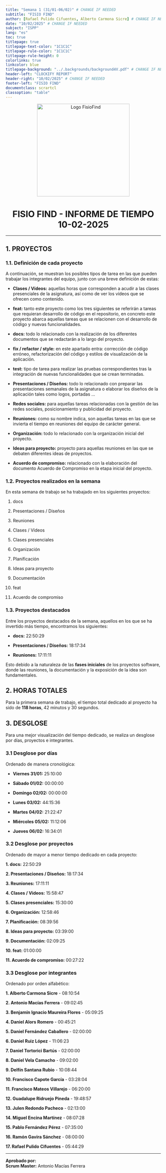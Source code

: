 ```yaml
---
title: "Semana 1 (31/01-06/02)" # CHANGE IF NEEDED
subtitle: "FISIO FIND"
author: [Rafael Pulido Cifuentes, Alberto Carmona Sicre] # CHANGE IF NEEDED
date: "10/02/2025" # CHANGE IF NEEDED
subject: "ISPP"
lang: "es"
toc: true
titlepage: true
titlepage-text-color: "1C1C1C"
titlepage-rule-color: "1C1C1C"
titlepage-rule-height: 0
colorlinks: true
linkcolor: blue
titlepage-background: "../.backgrounds/background4V.pdf" # CHANGE IF NEEDED
header-left: "CLOCKIFY REPORT"
header-right: "10/02/2025" # CHANGE IF NEEDED
footer-left: "FISIO FIND"
documentclass: scrartcl
classoption: "table"
---
```


<p align="center">
  <img
    src="../../../.img/Logo_FisioFind_Verde_sin_fondo.PNG"
    alt="Logo FisioFind"
    width="300"
  />
</p>

<h1 align="center" style={{ fontSize: "30px", fontWeight: "bold" }}>
  FISIO FIND - INFORME DE TIEMPO 10-02-2025
</h1>

---

## 1. PROYECTOS

### 1.1. Definición de cada proyecto

A continuación, se muestran los posibles tipos de tarea en las que pueden trabajar los integrantes del equipo, junto con una breve definición de estas:

- **Clases / Vídeos:** aquellas horas que corresponden a acudir a las clases presenciales de la asignatura, así como de ver los vídeos que se ofrecen como contenido.

- **feat:** tanto este proyecto como los tres siguientes se referirán a tareas que requieran desarrollo de código en el repositorio, en concreto este proyecto abarca aquellas tareas que se relacionen con el desarrollo de código y nuevas funcionalidades.

- **docs:** todo lo relacionado con la realización de los diferentes documentos que se redactarán a lo largo del proyecto.

- **fix / refactor / style:** en este apartado entra: corrección de código erróneo, refactorización del código y estilos de visualización de la aplicación.

- **test:** tipo de tarea para realizar las pruebas correspondientes tras la integración de nuevas funcionalidades que se crean terminadas.

- **Presentaciones / Diseños:** todo lo relacionado con preparar las presentaciones semanales de la asignatura o elaborar los diseños de la aplicación tales como logos, portadas ...

- **Redes sociales:** para aquellas tareas relacionadas con la gestión de las redes sociales, posicionamiento y publicidad del proyecto.

- **Reuniones:** como su nombre indica, son aquellas tareas en las que se invierta el tiempo en reuniones del equipo de carácter general.

- **Organización:** todo lo relacionado con la organización inicial del proyecto.

- **Ideas para proyecto:** proyecto para aquellas reuniones en las que se debaten diferentes ideas de proyectos.

- **Acuerdo de compromiso:** relacionado con la elaboración del documento Acuerdo de Compromiso en la etapa inicial del proyecto.

### 1.2. Proyectos realizados en la semana

En esta semana de trabajo se ha trabajado en los siguientes proyectos:

1. docs

2. Presentaciones / Diseños

3. Reuniones

4. Clases / Vídeos

5. Clases presenciales

6. Organización

7. Planificación

8. Ideas para proyecto

9. Documentación

10. feat

11. Acuerdo de compromiso


### 1.3. Proyectos destacados

Entre los proyectos destacados de la semana, aquellos en los que se ha invertido más tiempo, encontramos los siguientes:

- **docs:** 22:50:29

- **Presentaciones / Diseños:** 18:17:34

- **Reuniones:** 17:11:11

Esto debido a la naturaleza de las **fases iniciales** de los proyectos software, donde las reuniones, la documentación y la exposición de la idea son fundamentales.

## 2. HORAS TOTALES

Para la primera semana de trabajo, el tiempo total dedicado al proyecto ha sido de **118 horas**, 42 minutos y 30 segundos.


## 3. DESGLOSE

Para una mejor visualización del tiempo dedicado, se realiza un desglose por días, proyectos e integrantes.

### 3.1 Desglose por días

Ordenado de manera cronológica:

- **Viernes 31/01:** 25:10:00

- **Sábado 01/02:** 00:00:00

- **Domingo 02/02:** 00:00:00

- **Lunes 03/02:** 44:15:36

- **Martes 04/02:** 21:22:47

- **Miércoles 05/02:** 11:12:06

- **Jueves 06/02:** 16:34:01

### 3.2 Desglose por proyectos

Ordenado de mayor a menor tiempo dedicado en cada proyecto:

**1. docs:** 22:50:29

**2. Presentaciones / Diseños:** 18:17:34

**3. Reuniones:** 17:11:11

**4. Clases / Vídeos:** 15:58:47

**5. Clases presenciales:** 15:30:00

**6. Organización:** 12:58:46

**7. Planificación:** 08:39:56

**8. Ideas para proyecto:** 03:39:00

**9. Documentación:** 02:09:25

**10. feat:** 01:00:00

**11. Acuerdo de compromiso:** 00:27:22

### 3.3 Desglose por integrantes

Ordenado por orden alfabético:

**1. Alberto Carmona Sicre** - 08:10:54

**2. Antonio Macías Ferrera** - 09:02:45

**3. Benjamín Ignacio Maureira Flores** - 05:09:25

**4. Daniel Alors Romero** - 00:45:21

**5. Daniel Fernández Caballero** - 02:00:00

**6. Daniel Ruiz López** - 11:06:23

**7. Daniel Tortorici Bartús** - 02:00:00

**8. Daniel Vela Camacho** - 09:02:00

**9. Delfín Santana Rubio** - 10:08:44

**10. Francisco Capote García** - 03:28:04

**11. Francisco Mateos Villarejo** - 06:20:00

**12. Guadalupe Ridruejo Pineda** - 19:48:57

**13. Julen Redondo Pacheco** - 02:13:00

**14. Miguel Encina Martínez** - 08:07:28

**15. Pablo Fernández Pérez** - 07:35:00

**16. Ramón Gavira Sánchez** - 08:00:00

**17. Rafael Pulido Cifuentes** - 05:44:29

---

**Aprobado por:**  
**Scrum Master:** Antonio Macías Ferrera
